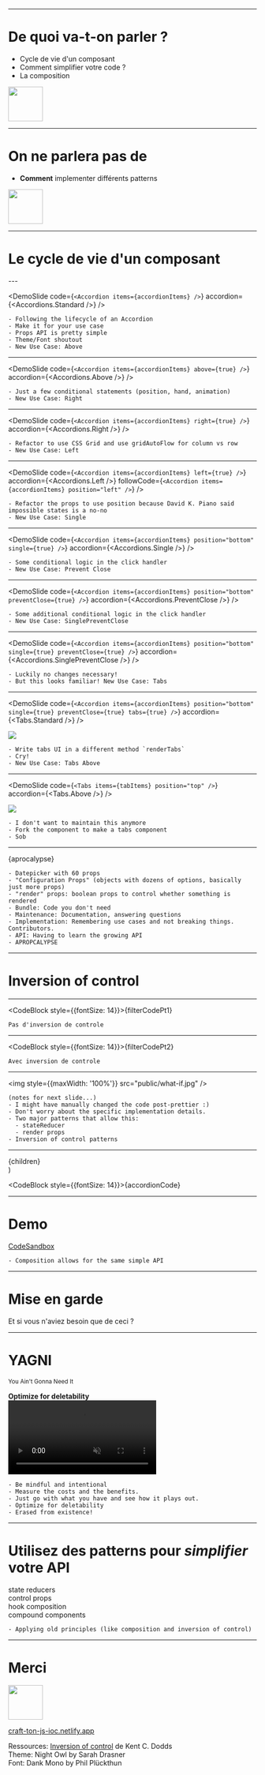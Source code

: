 


<FirstSlide
  title="️Craft ton JS"
  subtitle="Rendez vos composants flexible"
/>

---

# De quoi va-t-on parler ?

- Cycle de vie d'un composant
- Comment simplifier votre code ?
- La composition

<img width="70px" height="70px" src="public/standard/smile.png" />

---

# On ne parlera pas de

<div style={{fontSize: 40, textAlign: 'left'}}>
  <ul>
    <li>
      <strong>Comment</strong> implementer différents patterns
    </li>
  </ul>
</div>

<img width="70px" height="70px" src="public/sweat-smile.png" />

---

# Le cycle de vie d'un composant

<div>
    <div
        style={{
            fontSize: '0.8em',
            position: 'absolute',
            bottom: 50,
            left: 0,
            width: '100vw',
            textAlign: 'center',
            borderRadius: 6,
            padding: 4,
            backgroundColor: 'rgba(1,22,39, 0.6)',
        }}
    >
    </div>
</div>
---


<DemoSlide
  code={`<Accordion items={accordionItems} />`}
  accordion={<Accordions.Standard />}
/>

```notes
- Following the lifecycle of an Accordion
- Make it for your use case
- Props API is pretty simple
- Theme/Font shoutout
- New Use Case: Above
```

---


<DemoSlide
  code={`<Accordion items={accordionItems} above={true} />`}
  accordion={<Accordions.Above />}
/>

```notes
- Just a few conditional statements (position, hand, animation)
- New Use Case: Right
```

---


<DemoSlide
  code={`<Accordion items={accordionItems} right={true} />`}
  accordion={<Accordions.Right />}
/>

```notes
- Refactor to use CSS Grid and use gridAutoFlow for column vs row
- New Use Case: Left
```

---


<DemoSlide
  code={`<Accordion items={accordionItems} left={true} />`}
  accordion={<Accordions.Left />}
  followCode={`<Accordion items={accordionItems} position="left" />`}
/>

```notes
- Refactor the props to use position because David K. Piano said impossible states is a no-no
- New Use Case: Single
```

---


<DemoSlide
  code={`
<Accordion
  items={accordionItems}
  position="bottom"
  single={true}
/>
  `}
  accordion={<Accordions.Single />}
/>

```notes
- Some conditional logic in the click handler
- New Use Case: Prevent Close
```

---


<DemoSlide
  code={`
<Accordion
  items={accordionItems}
  position="bottom"
  preventClose={true}
/>
  `}
  accordion={<Accordions.PreventClose />}
/>

```notes
- Some additional conditional logic in the click handler
- New Use Case: SinglePreventClose
```

---


<DemoSlide
  code={`
<Accordion
  items={accordionItems}
  position="bottom"
  single={true}
  preventClose={true}
/>
  `}
  accordion={<Accordions.SinglePreventClose />}
/>

```notes
- Luckily no changes necessary!
- But this looks familiar! New Use Case: Tabs
```

---


<DemoSlide
  code={`
<Accordion
  items={accordionItems}
  position="bottom"
  single={true}
  preventClose={true}
  tabs={true}
/>
  `}
  accordion={<Tabs.Standard />}
/>

<Appear>
  <div />
  <img src="public/cry.png" />
</Appear>

```notes
- Write tabs UI in a different method `renderTabs`
- Cry!
- New Use Case: Tabs Above
```

---


<DemoSlide
  code={`<Tabs items={tabItems} position="top" />`}
  accordion={<Tabs.Above />}
/>

<Appear>
  <div />
  <img src="public/sob.png" />
</Appear>

```notes
- I don't want to maintain this anymore
- Fork the component to make a tabs component
- Sob
```

---

<CodeBlock>{aprocalypse}</CodeBlock>

<Sobbing />

```notes
- Datepicker with 60 props
- "Configuration Props" (objects with dozens of options, basically just more props)
- "render" props: boolean props to control whether something is rendered
- Bundle: Code you don't need
- Maintenance: Documentation, answering questions
- Implementation: Remembering use cases and not breaking things. Contributors.
- API: Having to learn the growing API
- APROPCALYPSE
```

---

# Inversion of control

<div>
    <div
        style={{
            fontSize: '0.8em',
            position: 'absolute',
            bottom: 50,
            left: 0,
            width: '100vw',
            textAlign: 'center',
            borderRadius: 6,
            padding: 4,
            backgroundColor: 'rgba(1,22,39, 0.6)',
        }}
    >
    </div>
</div>

---

<CodeBlock style={{fontSize: 14}}>{filterCodePt1}</CodeBlock>

```notes
Pas d'inversion de controle
```
---

<CodeBlock style={{fontSize: 14}}>{filterCodePt2}</CodeBlock>

```notes
Avec inversion de controle
```
---

<img style={{maxWidth: '100%'}} src="public/what-if.jpg" />

```notes
(notes for next slide...)
- I might have manually changed the code post-prettier :)
- Don't worry about the specific implementation details.
- Two major patterns that allow this:
  - stateReducer
  - render props
- Inversion of control patterns
```

---

  <div style={{overflow: 'scroll'}}>{children}</div>
)

<CodeBlock style={{fontSize: 14}}>{accordionCode}</CodeBlock>

<!--
  cannot have notes on this slide for some reason...
  There's an infinite loop in React code and a warning
  in the console about history...
-->

---

# Demo

[CodeSandbox](https://codesandbox.io/s/craft-ton-js-inversion-of-control-7v91d)

```notes
- Composition allows for the same simple API
```
---

# Mise en garde

Et si vous n'aviez besoin que de ceci ?

<div
  style={{
    position: 'relative',
    height: 400,
    width: 400,
    margin: 'auto',
  }}
>
  <div style={{position: 'absolute'}}>
    <Accordions.Standard />
  </div>
</div>

---

# YAGNI

<small>You Ain't Gonna Need It</small>
<Appear>
  <div>
    <strong style={{fontSize: '2em'}}>Optimize for deletability</strong>
  </div>
  <div>
    <video
      style={{display: 'block', maxWidth: '100%', margin: 'auto'}}
      autoPlay
      playsInline
      loop
      muted
      src="public/erased-from-existence.mp4"
    />
  </div>
</Appear>

```notes
- Be mindful and intentional
- Measure the costs and the benefits.
- Just go with what you have and see how it plays out.
- Optimize for deletability
- Erased from existence!
```

---

# Utilisez des patterns pour _simplifier_ votre API

<Appear>
  <div>
    <RandomlyPlaced
      style={{
        transform: 'rotate(20deg)',
        top: '20%',
        left: '10%',
      }}
    >
      state reducers
    </RandomlyPlaced>
  </div>
  <div>
    <RandomlyPlaced
      style={{
        transform: 'rotate(30deg)',
        bottom: '10%',
        left: '10%',
      }}
    >
      control props
    </RandomlyPlaced>
  </div>
  <div>
    <RandomlyPlaced
      style={{
        transform: 'rotate(10deg)',
        bottom: '70%',
        right: '10%',
      }}
    >
      hook composition
    </RandomlyPlaced>
  </div>
  <div>
    <RandomlyPlaced
      style={{
        transform: 'rotate(-10deg)',
        bottom: '10%',
        right: '30%',
      }}
    >
      compound components
    </RandomlyPlaced>
  </div>
</Appear>

```notes
- Applying old principles (like composition and inversion of control)
```

---

# Merci

<img width="70px" height="70px" src="public/standard/wave.png" />

[craft-ton-js-ioc.netlify.app](https://craft-ton-js-ioc.netlify.app/)

<div style={{
    fontSize: '1rem',
}}>
    <div>Ressources: <a href="https://kentcdodds.com/blog/inversion-of-control">Inversion of control</a> de Kent C. Dodds</div>
    <div>Theme: Night Owl by Sarah Drasner</div>
    <div>Font: Dank Mono by Phil Plückthun</div>
</div>
